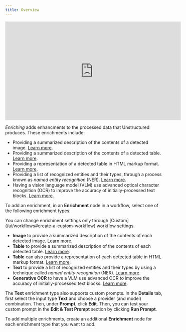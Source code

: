 ```yaml
---
title: Overview
---
```



<iframe
  width="560"
  height="315"
  src="https://www.youtube.com/embed/brlxpzIpPt0"
  title="YouTube video player"
  frameborder="0"
  allow="accelerometer; autoplay; clipboard-write; encrypted-media; gyroscope; picture-in-picture"
  allowfullscreen
></iframe>


_Enriching_ adds enhancments to the processed data that Unstructured produces. These enrichments include:

- Providing a summarized description of the contents of a detected image. [Learn more](/ui/enriching/image-descriptions).
- Providing a summarized description of the contents of a detected table. [Learn more](/ui/enriching/table-descriptions).
- Providing a representation of a detected table in HTML markup format. [Learn more](/ui/enriching/table-to-html).
- Providing a list of recognized entities and their types, through a process known as _named entity recognition_ (NER). [Learn more](/ui/enriching/ner).
- Having a vision language model (VLM) use advanced optical character recognition (OCR) to improve the accuracy of initially-processed text blocks. [Learn more](/ui/enriching/ocr).

To add an enrichment, in an **Enrichment** node in a workflow, select one of the following enrichment types:

<Note>
    You can change enrichment settings only through [Custom](/ui/workflows#create-a-custom-workflow) workflow settings.
</Note>

<EnrichmentImagesTablesOCRHiResOnly />

- **Image** to provide a summarized description of the contents of each detected image. [Learn more](/ui/enriching/image-descriptions).
- **Table** to provide a summarized description of the contents of each detected table. [Learn more](/ui/enriching/table-descriptions).
- **Table** can also provide a representation of each detected table in HTML markup format. [Learn more](/ui/enriching/table-to-html).
- **Text** to provide a list of recognized entities and their types by using a technique called _named entity recognition_ (NER). [Learn more](/ui/enriching/ner).
- **Generative OCR** to have a VLM use advanced OCR to improve the accuracy of initially-processed text blocks. [Learn more](/ui/enriching/generative-ocr).

The **Text** enrichment type also supports custom prompts. In the **Details** tab, first select the input type **Text** and choose a provider (and model) combination. Then, under **Prompt**, click **Edit**.
Then, you can test your custom prompt in the **Edit & Test Prompt** section by clicking **Run Prompt**.

To add multiple enrichments, create an additional **Enrichment** node for each enrichment type that you want to add.